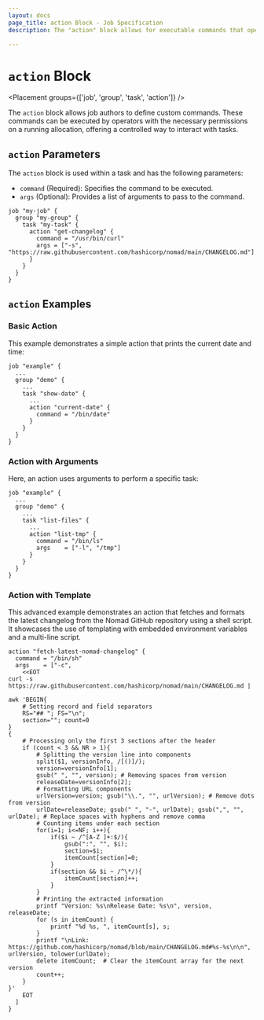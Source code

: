 ```yaml
---
layout: docs
page_title: action Block - Job Specification
description: The "action" block allows for executable commands that operators

---
```


# `action` Block

<Placement groups={['job', 'group', 'task', 'action']} />

The `action` block allows job authors to define custom commands. These commands
can be executed by operators with the necessary permissions on a running
allocation, offering a controlled way to interact with tasks.

## `action` Parameters

The `action` block is used within a task and has the following parameters:

- `command` (Required): Specifies the command to be executed.
- `args` (Optional): Provides a list of arguments to pass to the command.


```hcl
job "my-job" {
  group "my-group" {
    task "my-task" {
      action "get-changelog" {
        command = "/usr/bin/curl"
        args = ["-s", "https://raw.githubusercontent.com/hashicorp/nomad/main/CHANGELOG.md"]
      }
    }
  }
}
```

## `action` Examples

### Basic Action
This example demonstrates a simple action that prints the current date and time:

```hcl
job "example" {
  ...
  group "demo" {
    ...
    task "show-date" {
      ...
      action "current-date" {
        command = "/bin/date"
      }
    }
  }
}
```

### Action with Arguments
Here, an action uses arguments to perform a specific task:

```hcl
job "example" {
  ...
  group "demo" {
    ...
    task "list-files" {
      ...
      action "list-tmp" {
        command = "/bin/ls"
        args    = ["-l", "/tmp"]
      }
    }
  }
}
```

### Action with Template
This advanced example demonstrates an action that fetches and formats the latest
changelog from the Nomad GitHub repository using a shell script. It showcases
the use of templating with embedded environment variables and a multi-line script.

```hcl
action "fetch-latest-nomad-changelog" {
  command = "/bin/sh"
  args    = ["-c", 
    <<EOT
curl -s https://raw.githubusercontent.com/hashicorp/nomad/main/CHANGELOG.md | 

awk 'BEGIN{
    # Setting record and field separators
    RS="## "; FS="\n"; 
    section=""; count=0
}
{
    # Processing only the first 3 sections after the header
    if (count < 3 && NR > 1){
        # Splitting the version line into components
        split($1, versionInfo, /[()]/);
        version=versionInfo[1];
        gsub(" ", "", version); # Removing spaces from version
        releaseDate=versionInfo[2];
        # Formatting URL components
        urlVersion=version; gsub("\\.", "", urlVersion); # Remove dots from version
        urlDate=releaseDate; gsub(" ", "-", urlDate); gsub(",", "", urlDate); # Replace spaces with hyphens and remove comma
        # Counting items under each section
        for(i=1; i<=NF; i++){
            if($i ~ /^[A-Z ]+:$/){
                gsub(":", "", $i);
                section=$i;
                itemCount[section]=0;
            }
            if(section && $i ~ /^\*/){
                itemCount[section]++;
            }
        }
        # Printing the extracted information
        printf "Version: %s\nRelease Date: %s\n", version, releaseDate;
        for (s in itemCount) {
            printf "%d %s, ", itemCount[s], s;
        }
        printf "\nLink: https://github.com/hashicorp/nomad/blob/main/CHANGELOG.md#%s-%s\n\n", urlVersion, tolower(urlDate);
        delete itemCount;  # Clear the itemCount array for the next version
        count++;
    }
}'
    EOT
  ]
}
```
